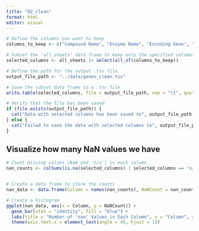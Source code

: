 ```yaml
---
title: "02_clean"
format: html
editor: visual
---
```


```r
# Define the columns you want to keep
columns_to_keep <- c("Compound Name", "Enzyme Name", "Encoding Gene", "KEGG Orthology", "Organism", "GenBankID", "Strain ID/Microorganism", "UniProt ID", "Protein ID", "Continent where study sampling was done (Collections)", "Country", "Isolation source", "Habitat notes")  

# Subset the 'all_sheets' data frame to keep only the specified columns
selected_columns <- all_sheets |> select(all_of(columns_to_keep))

# Define the path for the output .tsv file
output_file_path <- "../data/genes_clean.tsv"

# Save the subset data frame to a .tsv file
write.table(selected_columns, file = output_file_path, sep = "\t", quote = FALSE, row.names = FALSE)

# Verify that the file has been saved
if (file.exists(output_file_path)) {
  cat("Data with selected columns has been saved to", output_file_path, "\n")
} else {
  cat("Failed to save the data with selected columns to", output_file_path, "\n")
}

```

## Visualize how many NaN values we have

```r

# Count missing values (NaN and 'n/a') in each column
nan_counts <- colSums(is.na(selected_columns) | selected_columns == 'n/a')


# Create a data frame to store the counts
nan_data <- data.frame(Column = names(nan_counts), NaNCount = nan_counts)

# Create a histogram
ggplot(nan_data, aes(x = Column, y = NaNCount)) +
  geom_bar(stat = "identity", fill = "blue") +
  labs(title = "Number of 'nan' Values in Each Column", x = "Column", y = "Count") +
  theme(axis.text.x = element_text(angle = 45, hjust = 1))

```
